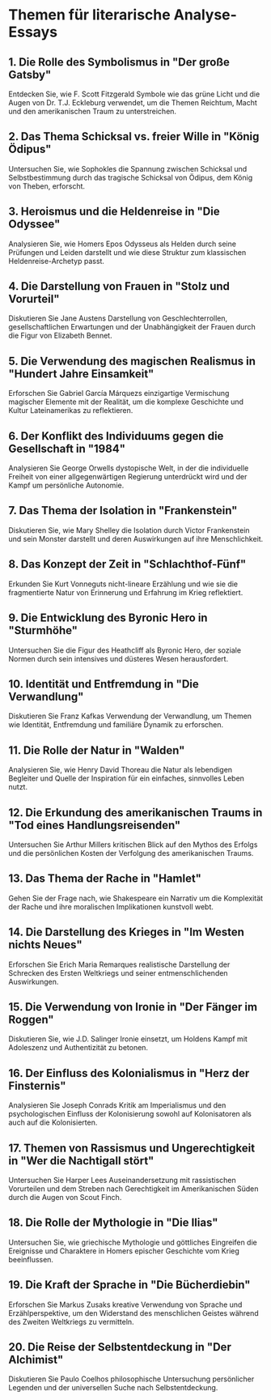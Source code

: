 # Themen für literarische Analyse-Essays


<div style={{ width: "100%", padding: 20, height: "70vh" }}>
  <Chat
    welcome={"Hallo, über welches Thema möchtest du diskutieren oder generieren?"}
    teacherName={"Alex"}
    systemPrompt={"Bitte helfen Sie diesem Benutzer, das gewünschte Aufsatzthema zu finden!"}
  />
</div>

## 1. Die Rolle des Symbolismus in "Der große Gatsby"

Entdecken Sie, wie F. Scott Fitzgerald Symbole wie das grüne Licht und die Augen von Dr. T.J. Eckleburg verwendet, um die Themen Reichtum, Macht und den amerikanischen Traum zu unterstreichen.

## 2. Das Thema Schicksal vs. freier Wille in "König Ödipus"

Untersuchen Sie, wie Sophokles die Spannung zwischen Schicksal und Selbstbestimmung durch das tragische Schicksal von Ödipus, dem König von Theben, erforscht.

## 3. Heroismus und die Heldenreise in "Die Odyssee"

Analysieren Sie, wie Homers Epos Odysseus als Helden durch seine Prüfungen und Leiden darstellt und wie diese Struktur zum klassischen Heldenreise-Archetyp passt.

## 4. Die Darstellung von Frauen in "Stolz und Vorurteil"

Diskutieren Sie Jane Austens Darstellung von Geschlechterrollen, gesellschaftlichen Erwartungen und der Unabhängigkeit der Frauen durch die Figur von Elizabeth Bennet.

## 5. Die Verwendung des magischen Realismus in "Hundert Jahre Einsamkeit"

Erforschen Sie Gabriel García Márquezs einzigartige Vermischung magischer Elemente mit der Realität, um die komplexe Geschichte und Kultur Lateinamerikas zu reflektieren.

## 6. Der Konflikt des Individuums gegen die Gesellschaft in "1984"

Analysieren Sie George Orwells dystopische Welt, in der die individuelle Freiheit von einer allgegenwärtigen Regierung unterdrückt wird und der Kampf um persönliche Autonomie.

## 7. Das Thema der Isolation in "Frankenstein"

Diskutieren Sie, wie Mary Shelley die Isolation durch Victor Frankenstein und sein Monster darstellt und deren Auswirkungen auf ihre Menschlichkeit.

## 8. Das Konzept der Zeit in "Schlachthof-Fünf"

Erkunden Sie Kurt Vonneguts nicht-lineare Erzählung und wie sie die fragmentierte Natur von Erinnerung und Erfahrung im Krieg reflektiert.

## 9. Die Entwicklung des Byronic Hero in "Sturmhöhe"

Untersuchen Sie die Figur des Heathcliff als Byronic Hero, der soziale Normen durch sein intensives und düsteres Wesen herausfordert.

## 10. Identität und Entfremdung in "Die Verwandlung"

Diskutieren Sie Franz Kafkas Verwendung der Verwandlung, um Themen wie Identität, Entfremdung und familiäre Dynamik zu erforschen.

## 11. Die Rolle der Natur in "Walden"

Analysieren Sie, wie Henry David Thoreau die Natur als lebendigen Begleiter und Quelle der Inspiration für ein einfaches, sinnvolles Leben nutzt.

## 12. Die Erkundung des amerikanischen Traums in "Tod eines Handlungsreisenden"

Untersuchen Sie Arthur Millers kritischen Blick auf den Mythos des Erfolgs und die persönlichen Kosten der Verfolgung des amerikanischen Traums.

## 13. Das Thema der Rache in "Hamlet"

Gehen Sie der Frage nach, wie Shakespeare ein Narrativ um die Komplexität der Rache und ihre moralischen Implikationen kunstvoll webt.

## 14. Die Darstellung des Krieges in "Im Westen nichts Neues"

Erforschen Sie Erich Maria Remarques realistische Darstellung der Schrecken des Ersten Weltkriegs und seiner entmenschlichenden Auswirkungen.

## 15. Die Verwendung von Ironie in "Der Fänger im Roggen"

Diskutieren Sie, wie J.D. Salinger Ironie einsetzt, um Holdens Kampf mit Adoleszenz und Authentizität zu betonen.

## 16. Der Einfluss des Kolonialismus in "Herz der Finsternis"

Analysieren Sie Joseph Conrads Kritik am Imperialismus und den psychologischen Einfluss der Kolonisierung sowohl auf Kolonisatoren als auch auf die Kolonisierten.

## 17. Themen von Rassismus und Ungerechtigkeit in "Wer die Nachtigall stört"

Untersuchen Sie Harper Lees Auseinandersetzung mit rassistischen Vorurteilen und dem Streben nach Gerechtigkeit im Amerikanischen Süden durch die Augen von Scout Finch.

## 18. Die Rolle der Mythologie in "Die Ilias"

Untersuchen Sie, wie griechische Mythologie und göttliches Eingreifen die Ereignisse und Charaktere in Homers epischer Geschichte vom Krieg beeinflussen.

## 19. Die Kraft der Sprache in "Die Bücherdiebin"

Erforschen Sie Markus Zusaks kreative Verwendung von Sprache und Erzählperspektive, um den Widerstand des menschlichen Geistes während des Zweiten Weltkriegs zu vermitteln.

## 20. Die Reise der Selbstentdeckung in "Der Alchimist"

Diskutieren Sie Paulo Coelhos philosophische Untersuchung persönlicher Legenden und der universellen Suche nach Selbstentdeckung.

